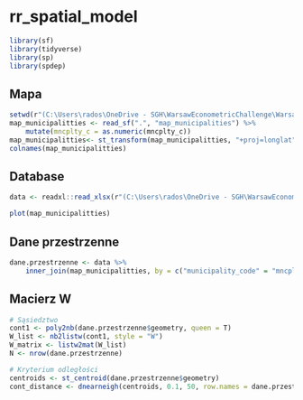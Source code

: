 # rr_spatial_model


```r

library(sf)
library(tidyverse)
library(sp)
library(spdep)
```

## Mapa

```r
setwd(r"(C:\Users\rados\OneDrive - SGH\WarsawEconometricChallenge\WarsawEconometricChallenge\_data\shapefile)")
map_municipalitties <- read_sf(".", "map_municipalities") %>% 
	mutate(mncplty_c = as.numeric(mncplty_c))
map_municipalitties<- st_transform(map_municipalitties, "+proj=longlat")
colnames(map_municipalitties)

```

## Database

```r
data <- readxl::read_xlsx(r"(C:\Users\rados\OneDrive - SGH\WarsawEconometricChallenge\WarsawEconometricChallenge\datamaster_final.xlsx)")

```

```r
plot(map_municipalitties)
```

## Dane przestrzenne

```r
dane.przestrzenne <- data %>% 
	inner_join(map_municipalitties, by = c("municipality_code" = "mncplty_c"))

```

## Macierz W

```r
# Sąsiedztwo
cont1 <- poly2nb(dane.przestrzenne$geometry, queen = T)
W_list <- nb2listw(cont1, style = "W")
W_matrix <- listw2mat(W_list)
N <- nrow(dane.przestrzenne)

# Kryterium odległości
centroids <- st_centroid(dane.przestrzenne$geometry)
cont_distance <- dnearneigh(centroids, 0.1, 50, row.names = dane.przestrzenne$kod)

```


